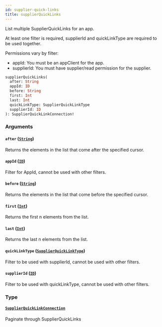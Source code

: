 ```yaml
---
id: supplier-quick-links
title: supplierQuickLinks
---
```



List multiple SupplierQuickLinks for an app.

At least one filter is required, supplierId and quickLinkType are required to be used together.

Permissions vary by filter:
- appId: You must be an appClient for the app.
- supplierId: You must have supplier/read permission for the supplier.


```graphql
supplierQuickLinks(
  after: String
  appId: ID
  before: String
  first: Int
  last: Int
  quickLinkType: SupplierQuickLinkType
  supplierId: ID
): SupplierQuickLinkConnection!

```


### Arguments

#### `after` ([`String`](/developers/supplier-apis/supply-api/graphql/reference/scalars/string))

Returns the elements in the list that come after the specified cursor.


#### `appId` ([`ID`](/developers/supplier-apis/supply-api/graphql/reference/scalars/id))

Filter for AppId, cannot be used with other filters.


#### `before` ([`String`](/developers/supplier-apis/supply-api/graphql/reference/scalars/string))

Returns the elements in the list that come before the specified cursor.


#### `first` ([`Int`](/developers/supplier-apis/supply-api/graphql/reference/scalars/int))

Returns the first n elements from the list.


#### `last` ([`Int`](/developers/supplier-apis/supply-api/graphql/reference/scalars/int))

Returns the last n elements from the list.


#### `quickLinkType` ([`SupplierQuickLinkType`](/developers/supplier-apis/supply-api/graphql/reference/enums/supplier-quick-link-type))

Filter to be used with supplierId, cannot be used with other filters.


#### `supplierId` ([`ID`](/developers/supplier-apis/supply-api/graphql/reference/scalars/id))

Filter to be used with quickLinkType, cannot be used with other filters.


### Type

#### [`SupplierQuickLinkConnection`](/developers/supplier-apis/supply-api/graphql/reference/objects/supplier-quick-link-connection) 

Paginate through SupplierQuickLinks




